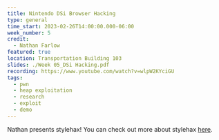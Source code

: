 ```yaml
---
title: Nintendo DSi Browser Hacking
type: general
time_start: 2023-02-26T14:00:00.000-06:00
week_number: 5
credit:
  - Nathan Farlow
featured: true
location: Transportation Building 103
slides: ./Week 05_DSi Hacking.pdf
recording: https://www.youtube.com/watch?v=wlpW2KYciGU
tags:
  - pwn
  - heap exploitation
  - research
  - exploit
  - demo
---
```

Nathan presents stylehax! You can check out more about stylehax [here](https://github.com/nathanfarlow/stylehax).
